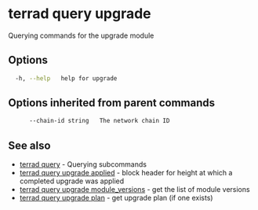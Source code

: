 # terrad query upgrade

Querying commands for the upgrade module

## Options

```sh Terrad
  -h, --help   help for upgrade
```

## Options inherited from parent commands

```sh Terrad
      --chain-id string   The network chain ID
```

## See also

* [terrad query](terrad_query.mdx)	 - Querying subcommands
* [terrad query upgrade applied](terrad_query_upgrade_applied.mdx)	 - block header for height at which a completed upgrade was applied
* [terrad query upgrade module_versions](terrad_query_upgrade_module_versions.mdx)	 - get the list of module versions
* [terrad query upgrade plan](terrad_query_upgrade_plan.mdx)	 - get upgrade plan (if one exists)


